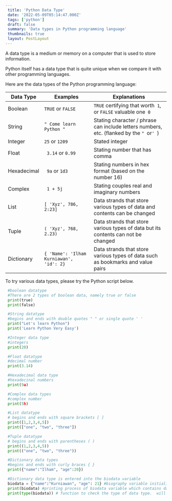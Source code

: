 ```yaml
---
 title: 'Python Data Type'
 date: '2022-05-09T05:14:47.000Z'
 tags: ['python']
 draft: false
 summary: 'Data types in Python programming language'
 thumbnails: true
 layout: PostLayout
---
```


 A data type is a medium or memory on a computer that is used to store information.

 Python itself has a data type that is quite unique when we compare it with other programming languages.

 Here are the data types of the Python programming language:

 |  Data Type   |  Examples                                |  Explanations                                                                            |  
 |  ----------- |  --------------------------------------- |  --------------------------------------------------------------------------------------- |
 |  Boolean     |  `TRUE` or `FALSE`                       |  `TRUE` certifying that worth` 1`, or `FALSE` valuable one` 0`                           |
 |  String      |  `" Come learn Python "`                 |  Stating character / phrase can include letters numbers, etc. (flanked by the `" `or`' `) |
 |  Integer     |  `25` or `1209`                          |  Stated integer                                                                          |
 |  Float       |  ` 3.14` or `0.99`                       |  Stating number that has comma                                                           |
 |  Hexadecimal |  ` 9a` or `1d3`                          |  Stating numbers in hex format (based on the number 16)                                  |
 |  Complex     |  ` 1 + 5j`                               |  Stating couples real and imaginary numbers                                              |
 |  List        |  `[ 'Xyz', 786, 2:23]`                   |  Data strands that store various types of data and contents can be changed               |
 |  Tuple       |  `( 'Xyz', 768, 2.23)`                   |  Data strands that store various types of data but its contents can not be changed       |
 |  Dictionary  |  `{ 'Name': 'Ilham Kurniawan', 'id': 2}` |  Data strands that store various types of data such as bookmarks and value pairs         |

 To try various data types, please try the Python script below.

```python:data-type.py
 #boolean datatype
 #There are 2 types of boolean data, namely true or false
 print(true)
 print(false)

 #String datatype
 #begins and ends with double quotes " " or single quote ' '
 print("Let's learn Python")
 print('Learn Python Very Easy')

 #Integer data type
 #integers
 print(20)

 #Float datatype
 #decimal number
 print(3.14)

 #Hexadecimal data type
 #hexadecinal numbers
 print(9a)

 #Complex data types
 #complex number
 print(5h)

 #List datatype
 # begins and ends with square brackets [ ]
 print([1,2,3,4,5])
 print(["one", "two", "three"])

 #Tuple datatype
 # begins and ends with parentheses ( )
 print((1,2,3,4,5))
 print(("one", "two", "three"))

 #Dictionary data types
 #begins and ends with curly braces { }
 print({"name":"Ilham", "age":20})

 #Dictionary data type is entered into the biodata variable
 biodata = {"name":"Kurniawan", "age": 21} #biography variable initialization process
 print(biodata) #printing process of biodata variable which contains data type Dictionary
 print(type(biodata)) # function to check the type of data type.  will show <class 'dict'> which means dict is a data type dictionary
```
